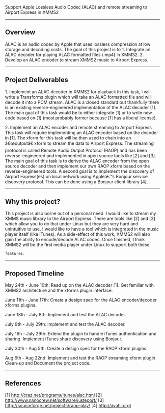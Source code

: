 Support Apple Lossless Audio Codec (ALAC) and remote streaming to Airport Express in XMMS2
----

== Overview ==

ALAC is an audio codec by Apple that uses lossless compression at low storage and decoding costs. The goal of this project is to
1. Integrate an ALAC decoder for playing ALAC formatted files (.mp4) in XMMS2.
2. Develop an ALAC encoder to stream XMMS2 music to Airport Express.

----

== Project Deliverables ==
1. Implement an ALAC decoder in XMMS2 for playback
In this task, I will write a Transforms plugin which will take an ALAC formatted
file and will decode it into a PCM stream. ALAC is a closed standard but
thankfully there is an existing reverse-engineered implementation of the ALAC
decoder [1]. The main goal of this task would be to either integrate [1] or to
write new code based on [1] (most probably former because [1] has a liberal
license).

2. Implement an ALAC encoder and remote streaming to Airport Express
This task will require implementing an ALAC encoder based on the decoder
in [1]. The xform for this task will be then used to chain into an â€œoutputâ€ xform to
stream the data to Airport Express. The streaming protocol is called Remote
Audio Output Protocol (RAOP) and has been reverse-engineered and
implemented in open source tools like [2] and [3]. The main goal of this task is to
derive the ALAC encoder from the open source decoder and then implement
our own RAOP xform based on the reverse-engineered tools. A second goal is
to implement the discovery of Airport Express(es) on local network using
Appleâ€™s Bonjour service discovery protocol. This can be done using a Bonjour
client library [4].

----
== Why this project? ==

This project is also borne out of a personal need: I would like to stream my
XMMS music library to the Airport Express. There are tools like
[2] and [3] which allow you to do that under Linux but they are very hard
and unintuitive to use. I would like to have a tool which is integrated in the
music player itself (like iTunes). As a side-effect of this work, XMMS2 will
also gain the ability to encode/decode ALAC codec. Once finished, I think
XMMS2 will be the first media player under Linux to support both these
 features.

----

== Proposed Timeline ==

May 24th - June 10th:
Read up on the ALAC decoder [1].
Get familiar with XMMS2 architecture and the xforms plugin interface.

June 11th - June 17th:
Create a design spec for the ALAC encoder/decoder xforms plugins.

June 18th - July 8th:
Implement and test the ALAC decoder.

July 9th - July 29th:
Implement and test the ALAC decoder.

July 16h - July 29th:
Extend the plugin to handle iTunes authentication and sharing.
Implement iTunes share discovery using Bonjour.

July 30th - Aug 5th:
Create a design spec for the RAOP xform plugins.

Aug 6th - Aug 22nd:
Implement and test the RAOP streaming xform plugin.
Clean-up and Document the project code.


----

== References ==

[1] http://craz.net/programs/itunes/alac.html
[2] http://www.nanocrew.net/software/justeport/
[3] http://sourceforge.net/projects/raop-play/
[4] http://avahi.org/